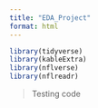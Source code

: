 ```yaml
---
title: "EDA_Project"
format: html
---
```


```r
library(tidyverse)
library(kableExtra)
library(nflverse)
library(nflreadr)
```

> Testing code


